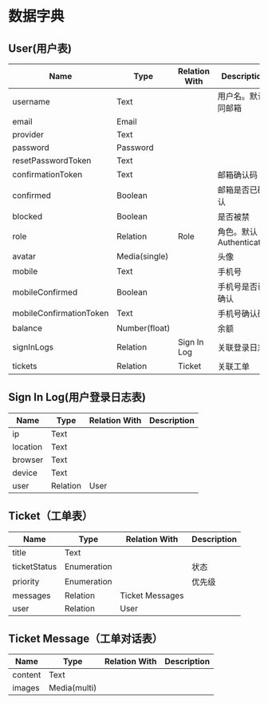 # 数据字典

## User(用户表)

| Name                    | Type          | Relation With | Description         |
| ----------------------- | ------------- | ------------- | ------------------- |
| username                | Text          |               | 用户名。默认同邮箱           |
| email                   | Email         |               |                     |
| provider                | Text          |               |                     |
| password                | Password      |               |                     |
| resetPasswordToken      | Text          |               |                     |
| confirmationToken       | Text          |               | 邮箱确认码               |
| confirmed               | Boolean       |               | 邮箱是否已确认             |
| blocked                 | Boolean       |               | 是否被禁                |
| role                    | Relation      | Role          | 角色。默认 Authenticated |
| avatar                  | Media(single) |               | 头像                  |
| mobile                  | Text          |               | 手机号                 |
| mobileConfirmed         | Boolean       |               | 手机号是否已确认            |
| mobileConfirmationToken | Text          |               | 手机号确认码              |
| balance                 | Number(float) |               | 余额                  |
| signInLogs              | Relation      | Sign In Log   | 关联登录日志              |
| tickets                 | Relation      | Ticket        | 关联工单                |

## Sign In Log(用户登录日志表)

| Name     | Type     | Relation With | Description |
| -------- | -------- | ------------- | ----------- |
| ip       | Text     |               |             |
| location | Text     |               |             |
| browser  | Text     |               |             |
| device   | Text     |               |             |
| user     | Relation | User          |             |


## Ticket（工单表）

| Name     | Type     | Relation With | Description |
| -------- | -------- | ------------- | ----------- |
| title    | Text     |               |             |
| ticketStatus | Enumeration |           | 状态       |
| priority | Enumeration |               | 优先级      |
| messages | Relation | Ticket Messages |             |
| user     | Relation | User          |             |

## Ticket Message（工单对话表）

| Name    | Type         | Relation With | Description |
| ------- | ------------ | ------------- | ----------- |
| content | Text         |               |             |
| images  | Media(multi) |               |             |
